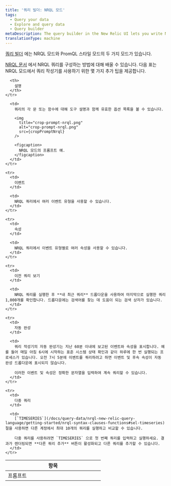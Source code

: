 ```yaml
---
title: '쿼리 빌더: NRQL 모드'
tags:
  - Query your data
  - Explore and query data
  - Query builder
metaDescription: The query builder in the New Relic UI lets you write NRQL queries to create charts and dashboards.
translationType: machine
---
```



[쿼리 빌더](https://one.newrelic.com/data-exploration/query-builder) 에는 NRQL 모드와 PromQL 스타일 모드의 두 가지 모드가 있습니다.

[NRQL 문서](/docs/insights/nrql-new-relic-query-language/using-nrql/introduction-nrql) 에서 NRQL 쿼리를 구성하는 방법에 대해 배울 수 있습니다. 다음 표는 NRQL 모드에서 쿼리 작성기를 사용하기 위한 몇 가지 추가 팁을 제공합니다.

<table>
  <thead>
    <tr>
      <th width="25%">
        항목
      </th>

      <th>
        설명
      </th>
    </tr>
  </thead>

  <tbody>
    <tr>
      <td>
        프롬프트
      </td>

      <td>
        쿼리의 각 문 또는 함수에 대해 도구 설명과 함께 유효한 옵션 목록을 볼 수 있습니다.

        <img
          title="crop-prompt-nrql.png"
          alt="crop-prompt-nrql.png"
          src={cropPromptNrql}
        />

        <figcaption>
          NRQL 모드의 프롬프트 예.
        </figcaption>
      </td>
    </tr>

    <tr>
      <td>
        이벤트
      </td>

      <td>
        NRQL 쿼리에서 여러 이벤트 유형을 사용할 수 있습니다.
      </td>
    </tr>

    <tr>
      <td>
        속성
      </td>

      <td>
        NRQL 쿼리에서 이벤트 유형별로 여러 속성을 사용할 수 있습니다.
      </td>
    </tr>

    <tr>
      <td>
        이전 쿼리 보기
      </td>

      <td>
        NRQL 쿼리를 실행한 후 **내 최근 쿼리** 드롭다운을 사용하여 마지막으로 실행한 쿼리 1,000개를 확인합니다. 드롭다운에는 검색어를 찾는 데 도움이 되는 검색 상자가 있습니다.
      </td>
    </tr>

    <tr>
      <td>
        자동 완성
      </td>

      <td>
        쿼리 작성기의 자동 완성기는 지난 60분 이내에 보고된 이벤트와 속성을 표시합니다. 예를 들어 매일 아침 6시에 시작하는 표준 시스템 상태 확인과 같이 하루에 한 번 실행되는 프로세스가 있습니다. 오전 7시 5분에 이벤트를 쿼리하려고 하면 이벤트 및 후속 속성이 자동 완성 드롭다운에 표시되지 않습니다.

        이러한 이벤트 및 속성은 정확한 문자열을 입력하여 계속 쿼리할 수 있습니다.
      </td>
    </tr>

    <tr>
      <td>
        다중 쿼리
      </td>

      <td>
        [`TIMESERIES`](/docs/query-data/nrql-new-relic-query-language/getting-started/nrql-syntax-clauses-functions#sel-timeseries) 절을 사용하면 다른 계정에서 최대 10개의 쿼리를 실행하고 비교할 수 있습니다.

        다중 쿼리를 사용하려면 `TIMESERIES` 으로 첫 번째 쿼리를 입력하고 실행하세요. 결과가 렌더링되면 **다른 쿼리 추가** 버튼이 활성화되고 다른 쿼리를 추가할 수 있습니다.
      </td>
    </tr>
  </tbody>
</table>